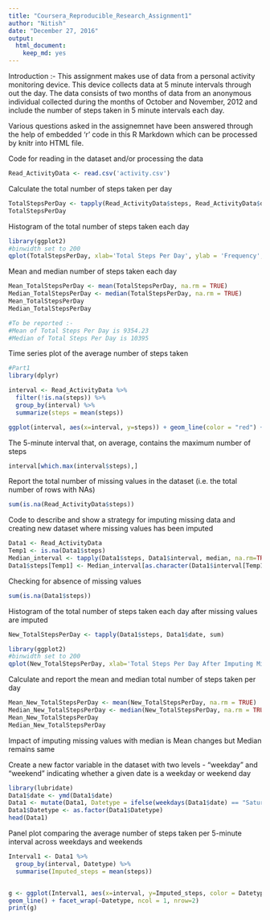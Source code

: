 ---
title: "Coursera_Reproducible_Research_Assignment1"
author: "Nitish"
date: "December 27, 2016"
output: 
  html_document: 
    keep_md: yes
---
Introduction :- This assignment makes use of data from a personal activity monitoring device. This device collects data at 5 minute intervals through out the day. The data consists of two months of data from an anonymous individual collected during the months of October and November, 2012 and include the number of steps taken in 5 minute intervals each day.

Various questions asked in the assignemnet have been answered through the help of embedded 'r' code in this R Markdown which can be processed by knitr into HTML file.


Code for reading in the dataset and/or processing the data
```{r}
Read_ActivityData <- read.csv('activity.csv')
```
Calculate the total number of steps taken per day
```{r}
TotalStepsPerDay <- tapply(Read_ActivityData$steps, Read_ActivityData$date, sum, na.rm = TRUE)
TotalStepsPerDay
```
Histogram of the total number of steps taken each day 
```{r}
library(ggplot2)
#binwidth set to 200
qplot(TotalStepsPerDay, xlab='Total Steps Per Day', ylab = 'Frequency', binwidth = 200)
```

Mean and median number of steps taken each day
```{r}
Mean_TotalStepsPerDay <- mean(TotalStepsPerDay, na.rm = TRUE)
Median_TotalStepsPerDay <- median(TotalStepsPerDay, na.rm = TRUE)
Mean_TotalStepsPerDay
Median_TotalStepsPerDay

#To be reported :-
#Mean of Total Steps Per Day is 9354.23
#Median of Total Steps Per Day is 10395
```

Time series plot of the average number of steps taken
```{r}
#Part1
library(dplyr)

interval <- Read_ActivityData %>%
  filter(!is.na(steps)) %>%
  group_by(interval) %>%
  summarize(steps = mean(steps))

ggplot(interval, aes(x=interval, y=steps)) + geom_line(color = "red") + xlab("5-minute interval") + ylab("Average Number of steps taken")
```
 
The 5-minute interval that, on average, contains the maximum number of steps 
```{r}
interval[which.max(interval$steps),]
```
 

Report the total number of missing values in the dataset (i.e. the total number of rows with NAs)
```{r}
sum(is.na(Read_ActivityData$steps))
```
Code to describe and show a strategy for imputing missing data and creating new dataset where missing values has been imputed
```{r}
Data1 <- Read_ActivityData
Temp1 <- is.na(Data1$steps)
Median_interval <- tapply(Data1$steps, Data1$interval, median, na.rm=TRUE, simplify=TRUE)
Data1$steps[Temp1] <- Median_interval[as.character(Data1$interval[Temp1])]
```

Checking for absence of missing values
```{r}
sum(is.na(Data1$steps))
```

Histogram of the total number of steps taken each day after missing values are imputed

```{r}
New_TotalStepsPerDay <- tapply(Data1$steps, Data1$date, sum)

library(ggplot2)
#binwidth set to 200
qplot(New_TotalStepsPerDay, xlab='Total Steps Per Day After Imputing Missing Values', ylab = 'Frequency', binwidth = 200)
```

Calculate and report the mean and median total number of steps taken per day
```{r}
Mean_New_TotalStepsPerDay <- mean(New_TotalStepsPerDay, na.rm = TRUE)
Median_New_TotalStepsPerDay <- median(New_TotalStepsPerDay, na.rm = TRUE)
Mean_New_TotalStepsPerDay
Median_New_TotalStepsPerDay
```

Impact of imputing missing values with median is Mean changes but Median remains same

Create a new factor variable in the dataset with two levels - "weekday" and "weekend" indicating whether a given date is a weekday or weekend day

```{r}
library(lubridate)
Data1$date <- ymd(Data1$date)
Data1 <- mutate(Data1, Datetype = ifelse(weekdays(Data1$date) == "Saturday" | weekdays(Data1$date) == "Sunday", "weekends", "weekdays"))
Data1$Datetype <- as.factor(Data1$Datetype)
head(Data1)
```

Panel plot comparing the average number of steps taken per 5-minute interval across weekdays and weekends
```{r}
Interval1 <- Data1 %>%
  group_by(interval, Datetype) %>%
  summarise(Imputed_steps = mean(steps))


g <- ggplot(Interval1, aes(x=interval, y=Imputed_steps, color = Datetype)) + 
geom_line() + facet_wrap(~Datetype, ncol = 1, nrow=2)
print(g)

```







